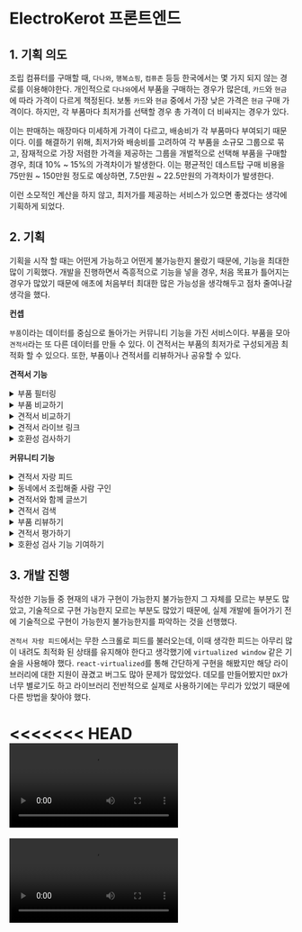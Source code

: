 
# ElectroKerot 프론트엔드

## 1. 기획 의도

조립 컴퓨터를 구매할 때, `다나와`, `행복쇼핑`, `컴퓨존` 등등 한국에서는 몇 가지 되지 않는 경로를 이용해야한다.
개인적으로 `다나와`에서 부품을 구매하는 경우가 많은데, `카드`와 `현금`에 따라 가격이 다르게 책정된다.
보통 `카드`와 `현금` 중에서 가장 낮은 가격은 `현금` 구매 가격이다. 하지만, 각 부품마다 최저가를
선택할 경우 총 가격이 더 비싸지는 경우가 있다.

이는 판매하는 매장마다 미세하게 가격이 다르고, 배송비가 각 부품마다 부여되기 때문이다.
이를 해결하기 위해, 최저가와 배송비를 고려하여 각 부품을 소규모 그룹으로 묶고, 잠재적으로 가장 저렴한 가격을
제공하는 그룹을 개벌적으로 선택해 부품을 구매할 경우, 최대 10% ~ 15%의 가격차이가 발생한다. 이는 평균적인 데스트탑
구매 비용을 75만원 ~ 150만원 정도로 예상하면, 7.5만원 ~ 22.5만원의 가격차이가 발생한다.

이런 소모적인 계산을 하지 않고, 최저가를 제공하는 서비스가 있으면 좋겠다는 생각에 기획하게 되었다.

## 2. 기획

기획을 시작 할 때는 어떤게 가능하고 어떤게 불가능한지 몰랐기 때문에,
기능을 최대한 많이 기획했다. 개발을 진행하면서 즉흥적으로 기능을 넣을 경우,
처음 목표가 틀어지는 경우가 많았기 때문에 애초에 처음부터 최대한 많은 가능성을
생각해두고 점차 줄여나갈 생각을 했다.

**컨셉**

`부품`이라는 데이터를 중심으로 돌아가는 커뮤니티 기능을 가진 서비스이다.
부품을 모아 `견적서`라는 또 다른 데이터를 만들 수 있다. 이 견적서는 부품의
최저가로 구성되게끔 최적화 할 수 있으다. 또한, 부품이나 견적서를 리뷰하거나 공유할 수 있다.

<Tree>
  <Folder name="초기 기획 기능" defaultOpen>
    <Folder name="견적서 기능" defaultOpen>
      <File name="부품 필터링" />
      <File name="부품 비교하기" />
      <File name="견적서 비교하기" />
      <File name="견적서 라이브 링크" />
      <File name="호환성 검사하기" />
    </Folder>
    <Folder name="커뮤니티 기능" defaultOpen>
      <File name="견적서 자랑 피드" />
      <File name="동네에서 조립해줄 사람 구인" />
      <File name="견적서와 함께 글쓰기" />
      <File name="견적서 검색" />
      <File name="부품 리뷰하기" />
      <File name="견적서 평가하기" />
      <File name="호환성 검사 기능 기여하기" />
    </Folder>
  </Folder>
</Tree>

**견적서 기능**


<details>
  <summary>부품 필터링</summary>
  부품을 필터링 할 수 있다.

    - 유사한 단어를 적절하게 처리한다. (삼성, 샘숭, samsung)
    - 필터는 하나의 query string에 담겨진 부품의 이름과 태그를 기반으로 검색 결과를 달리한다. (이름: DDR4, 태그: 4GB)
    - 필터는 공유하기 쉽게 url을 통해 관리한다. (query, page, selected filters)
    - url로 관리되는 필터는 내부적으로 저장된다.

<Screenshot alt="검색 결과" src={SearchResultScreenshot} caption="검색 결과" />
<br />

</details>

<details>
  <summary>부품 비교하기</summary>
  부품 목록에서 선택한 부품을 비교할 수 있다. 화면 크기 제한 때문에 최대 3개까지
  비교할 수 있으며, url을 통해 공유할 수 있다. SPA 특성으로 토글하는 방식이 아닌
  url을 사용해서 비교하는 방식으로 구현해야 한다.
</details>

<details>
  <summary>견적서 비교하기</summary>
  견적서를 묶어서 비교하는 기능이다. 비교 중 가격 최적화를 실행할 수 있다. 화면 크기
  제한 때문에 최대 3개까지 비교할 수 있으며, url을 통해 공유할 수 있다. SPA 특성으로
  토글하는 방식이 아닌 url을 사용해서 비교하는 방식으로 구현해야 한다.
</details>

<details>
  <summary>견적서 라이브 링크</summary>
  견적서를 공유할 때, 견적서 소지자가 견적서를 변경할 경우, 소켓을 통해 변경 사항이
  전파된다 해당 라이브 링크를 보고 있던 사람들은 변경 사항을 실시간으로 확인할 수
  있다. 이를 통해 빠르게 견적서에 대한 평가가 가능하다.
</details>
<details>
  <summary>호환성 검사하기</summary>
  부품을 선택할 때, 기본적인 호환성을 검사해 준다. 호환 불가능한 부품을 필터링하기
  위해 각 부품마다 필터를 자동으로 적용한다. 이 기능은 타당성 검사가 필요하다. 유저가
  아닌 자동으로 필터를 거는 방식이니 어떻게 보면 거슬릴 수 있다
</details>

**커뮤니티 기능**


<details>
  <summary>견적서 자랑 피드</summary>
  `인스타그램`의 피드처럼 간단하게 견적서를 통해 맞춘 컴퓨터를 자랑할 수 있다.

<div className="flex flex-row justify-between gap-5">
  <Screenshot alt="instagram" src={InstagramScreenshot} caption="instagram" />
  <Screenshot alt="buildsgg" src={BuildsggScreenshot} caption="buildsgg" />
</div>
<br />
</details>

<details>
  <summary>동네에서 조립해줄 사람 구인</summary>
  동네를 타게팅하는 여러 플랫폼처럼, 집근처에서 조립해줄 사람을 구인할 수 있다. 접근성이
  좋은 컴퓨터 관련 커뮤니티가 없기 때문에 이 기능을 통해, 조립해줄 사람을 찾을 수도
  있고, 컴퓨터에 문제가 생길 경우 질문도 할 수 있다.
</details>

<details>
  <summary>견적서와 함께 글쓰기</summary>
  저장 된 견적서를 글에 첨부할 수 있다. 글을 쓰는 사람은 견적서를 공유하거나 평가
  받을 수 있고 해당 `견적서` 혹은 `부품`은 글의 내용과 글의 댓글이라는 데이터가 연결된다.
  이를 통해 다른 기능을 구현할 수 있다.
</details>

<details>
  <summary>견적서 검색</summary>
  앞서 구현된 `견적서와 함께 글쓰기`를 통해 저장 된 데이터를 통해, 검색 기능을 구현할 수 있다.

    - 완전히 같은 견적을 검색하진 않는다.
    - 코어 부품을 포함한 견적을 검색한다.
    - 부품 상세 페이지에서 부품에 관련 된 글을 볼 수 있다

</details>

<details>
  <summary>부품 리뷰하기</summary>
  부품을 리뷰한다.

    - 모두가 리뷰할 수 있도록 할 것인가?
    - `견적서 자랑 피드`를 시행한 사람들에 한해서만 리뷰할 수 있도록 할 것인가?
    - 타당성 검사 필요

</details>

<details>
  <summary>견적서 평가하기</summary>
  견적서를 평가 받을 때, `이륙`이라는 단어를 쓰는데, 구매해도 좋다는 의미이다.
  `견적서와 함께 글쓰기`에서 쓰여진 글에서 `이륙`을 누르면, 해당 견적서가 문제가 없다는
  의미이다. `이륙`을 누르면, 해당 견적서의 `이륙` 수가 올라간다.

`이륙` 외에도 `이륙허가 중`, `이륙`, `순항 중`, `격추`, `착륙` 등등 고려해봐도 될 듯

</details>
<details>
  <summary>호환성 검사 기능 기여하기</summary>
  부품의 호환성은 대개 `부품`이 가진 정보를 토대로, 대략적으로 검사 가능하다.
  CPU의 소켓이 `LGA 1151`이고, 메인보드의 소켓이 `LGA 1151`이면 호환성이 있다.
  이렇게 `소켓`끼리 검사하는 것은 쉽다. 하지만, 대략적인 검사이기 때문에,
  어떤 `쿨러`와 어떤 `케이스`가 호환이 되는지는 알 수 없을 수 있다.
  이런 부분을 해결하기 위해, 사용자가 어떤 부품들끼리 호환이 되는지 안 되는지에
  대한 정보를 제공해주는 기능이 필요하다.
</details>

## 3. 개발 진행

작성한 기능들 중 현재의 내가 구현이 가능한지 불가능한지 그 자체를 모르는 부분도 많았고,
기술적으로 구현 가능한지 모르는 부분도 많았기 때문에, 실제 개발에 들어가기 전에 기술적으로
구현이 가능한지 불가능한지를 파악하는 것을 선행했다.

`견적서 자랑 피드`에서는 무한 스크롤로 피드를 불러오는데, 이때 생각한 피드는 아무리 많이 내려도
최적화 된 상태를 유지해야 한다고 생각했기에 `virtualized window` 같은 기술을 사용해야 했다.
`react-virtualized`를 통해 간단하게 구현을 해봤지만 해당 라이브러리에 대한 지원이 끊겼고
버그도 많아 문제가 많았었다. 데모를 만들어봤지만 `DX`가 너무 별로기도 하고 라이브러리
전반적으로 실제로 사용하기에는 무리가 있었기 때문에 다른 방법을 찾아야 했다.

<<<<<<< HEAD
<Video
  src="/pages/projects/electrokerot/intro/infinite-scroll.mp4"
  autoPlay={false}
/>
=======
<Video src="/public/hello.mp4" />
>>>>>>> ac7adb2d88bd78059438c95e33b49927200d3d3c

부품 검색이 가능해야 하니 부품 검색 기능에 대해 생각하고 있었는데, 내가 가지고 있던 지식으론
부품을 검색하는 기능을 구현하기에는 부족했다. 얼핏 들었던 `elasticsearch`를 사용해보려고 했는데
러닝커브가 생각보다 높았고, 여기에 집중하기에는 시간이 부족했기 때문에, `elasticsearch`와 비슷한
검색 기능을 제공하지만 좀 더 간단한 게 필요했다. 여기서 `Mongodb Atlas`의 `Full Text Search`를 알게 되었고,
이를 통해 부품 검색 기능을 구현할 수 있었다.


<Screenshot alt="검색 결과" src={SearchResultA} caption="검색 결과 A" />
<Screenshot alt="검색 결과" src={SearchResultB} caption="검색 결과 B" />

<br />
이런 식으로 개발이 순탄하지 않을 것 같은 기능을 하나씩 구현해보면서, 기술적으로 구현이
가능한지 불가능한지를 파악했다. 대부분의 기능은 구현이 가능했고 이를 통해 굳이 필요없거나
과하게 기획 된 기능은 제외했다.

프론트엔드, 백엔드, 서버, DB 등 모든 부분을 한 번에 모든 것을 할 순 없었다.
개발 계획을 1~3차 혹은 그 이상까지 나누고, 1차에서는 초기 기획의 코어 기능 위주로 개발했다.

## 4. 디자인

일단 디자인을 먼저 시작했다. 디자인을 끝낸 뒤 개발을 시작하면, 개발하면서 지속적으로 디자인에 대해
생각하지 않아도 되기 때문에 개발에 집중할 수 있다.

여러 사이트를 참고하면서 디자인을 했고, `UX`에 대해 깊게 고민하면서 디자인을 했다. 가령, 모바일 웹에서 햄버거 메뉴를
토글했을 때, 보통 네이티브앱에선 뒤로 가기를 통해 메뉴를 닫을 수 있다. 가끔 웹에서 뒤로 가기를 통해 메뉴를 닫는 경우도
있긴 하지만 잘 보면, 전체 페이지가 뒤로 가기 때문에 메뉴 컴포넌트가 `unmount` 되면서 메뉴가 닫혔다고 생각하게 된다.
이를 해결하기 위해, `useEmptyRoute`라는 훅을 이용해 이런 인터렉션이 필요한 컴포넌트에선 빈 라우트를 추가하고,
뒤로 가기 혹은 닫기 동작에선 빈 라우트를 제거하는 방식으로 구현했다.

로그인과 회원가입의 경우 모달을 이용했다. 보통 토글을 통해 모달을 열고 닫는데 이러면
`url`을 통한 이동이 불가능하다. 이를 해결하기 위해 라우팅을 추가하고 데스크탑과 모바일에서
`navigation histrory`를 다르게 관리해 각각의 디바이스에서 이용하는 사용자가
직관적인 경험을 하게끔 했다.

사용자가 로그인 페이지를 보다 홈으로 이동할 경우,
데스크탑에선 모달 형태의 로그인창이 뒤로 가기를 통해 보여지면 안 된다고 생각했고,
모바일에선 모달 형태가 아닌 페이지 형태로 보여지니 뒤로가기를 통해 로그인 페이지로
다시 돌아갈 수 있어야 한다고 생각한다.


<details>
  <summary>라우팅 조작 방법</summary>

  <Screenshot alt="라우팅 방법" src={RoutingScreenshot} caption="라우팅 방법" />
  <br/>
</details>

이런 마이크로 인터렉션 혹은 UX에 대해 고민하면서 디자인을 했고 개발을 하면서 더욱 개선해나갈 예정이다.

## 5. 서버 (인프라)


<Screenshot alt="인프라" src={InfraScreenshot} caption="인프라" />

<br />
서버는 두 가지 방식으로 구상했다.

### 5.1 클라우드 컴퓨팅

첫 번째는 `클라우드 컴퓨팅`을 이용하는 방식이다. `EC2` 혹은 기타 클라우드의 `Computed Machine/Engine`을 이용해 서버를 구축하고, `nginx`를 사용해 `리버스 프록시`를 구축한다.
이를 통해, `cors`를 해결하기도 하고 `entry point`를 1개만 노출시킴으로써 기본적인 보안을 유지한다.

이렇게 할 경우, `Horizontal Scaling`이 편할 것으로 생각된다. 하지만 어떤 클라우드 플랫폼의 서비스를 사용할지, 플랫폼마다 조금씩 다른 설정과 이에 따른 시간적 비용이 발생할 것이다.
프리티어를 사용한다 할지라도 초기 설정이 상당히 필요하고, 중간에 발생하는 문제에 대한 트러블슈팅을 온전히 직접 해결해야 한다.

### 5.2 클라우드 호스팅

개발을 해나가면서 여러 프레임워크를 어쩔 수 없이 써보니 알게 된 사실인데, 마리 만들어진 `프레임워크` 혹은 `서비스`가 생각보다 너무 편하다는 것이다.
프론트엔드를 `Vercel`을 통해 배포해보니 여러 가지 기능들이 기본적으로 제공되었고, 굳이 직접 구축해야 하는 필요성과 안정성을 느끼지 못 했다.

`Vercel`을 통해 `web vital`이나 `analytics`를 쉽게 적용할 수 있었고, `CD`가 자동으로 되는 것도 큰 장점이었다.

이렇게 되면 프론트엔드 뿐만 아니라 백엔드도 `Firebase`나 기타 플랫폼을 통해 서비스 하는게 더욱 유리할 것이라는 생각이 들었다.

현재 인프라가 필요한 서비스는 다음과 같다.

- 스크래퍼 서버 (Node.js)
- 프론트엔드 서버
- 백엔드 서버
- 데이터베이스 서버

모두 각각

- Firebase
- Vercel
- Firebase
- Mongodb Atlas

을 통해 해결할 수 있다. 스크래퍼 서버의 경우, 성능이 좋은 서버가 필요하기 때문에 상용 클라우드나 프리티어를 통해 해결할 수 없다.

<<<<<<< HEAD
결국, 전반적인 서비스에 필요한 인프라를 직접 클라우드를 대여해 구축하는 것이 아닌
자동화 된 클라우드 호스팅을 통해 배포할 가능성이 커졌다.
=======
결국, 전반적인 서비스를 클라우드 호스팅을 통해 배포할 가능성이 커졌다.
>>>>>>> ac7adb2d88bd78059438c95e33b49927200d3d3c

## 6. 데이터/수집

서비스 기획과 함께 어떤 데이터를 어디서 수집하느냐도 중요했다. 만약 데이터가 없다면 애초에 불가능한 서비스이기 때문이다.
데이터를 어떻게 수집하느냐도 문제이고 법적인 문제도 있다. 저작권 법률 상담과 함께 어떤 식으로 데이터를 수집할지 고민했다.
대규모 데이터를 지속가능하게 수집하기 위해선 인터넷 상의 서버에 무리가 안 가게 그리고 지속적인 수집을 알아차리지 못 하게 해야 한다.

단순한 API가 아닌 대규모 데이터 수집은 처음이라, 어떻게 프로그램을 짜야하는지 조차 감이 잡히지 않았다. 그래서
스크래핑 프로그램의 플로우차트를 그려보고, 어떤 식으로 데이터를 수집할지 고민했다.


<a
  href="https://viewer.diagrams.net/?tags=%7B%7D&highlight=0000ff&edit=_blank&layers=1&nav=1&title=Scraping%20flow%20chart#Uhttps%3A%2F%2Fdrive.google.com%2Fuc%3Fid%3D1QKOj0Od5V-5mTXua15tJBE6SeQEo2Lpr%26export%3Ddownload"
  target="_black"
>
  <Screenshot alt="플로우차트" src={FlowChartScreenshot} caption="플로우차트" />
</a>

## 7. 프론트엔드

프론트엔드는 `React`를 사용했다. 현재 `Next.js`를 사용해봤기 때문에 추후에 `Next.js`를 사용할 수도 있겠지만,
현재 서비스에 `SSG/SSR`이 필요한지 의문이고 프레임워크를 거치면 하나의 제약이 추가되는 것이기 때문에 일단은 `React`를 사용하기로 했다.

`Provider`, `Hook`, `Lib` 등 공통으로 사용되는 기능들을 최대한 추상화하려고 했고, 아토믹 디자인 시스템이 아닌 컴포넌트 단위로 개발하려고 노력했다.
컴포넌트 단위로 개발한 이유는, 프로젝트가 단 하나의 서비스이기 때문에 재사용 가능한 아토믹 컴포넌트나 디자인 시스템을 만들기 보다는 서비스에 맞는 컴포넌트를 만들기 위해서이다.

컴포넌트 개발에는 스토리북을 사용해 격리 환경에서 개발했다. 테스팅은 따로 진행하지 않았고 추후에 필요한 경우에만 진행할 예정이다.
다만, 라우팅의 경우 복잡한 경우의 수가 있기 때문에 테스트를 진행했다. `Cypress`를 사용해 테스트를 진행했다. 미디어의 뷰포트에 따라
라우팅 작동 방식이 다르기 때문에 전체 디바이스에 대한 테스트를 진행하기 위해 `Cypress`에 개별 `Hook`을 만들어 테스트를 진행했다.

<details>
  <summary>스토리북</summary>
  https://63dd20176a04b143f58e1507-doimbrkmbm.chromatic.com
</details>

<details>
<summary>Cypress Media hook</summary>

{" "}

```ts media.cy.ts
import { DeviceType, DeviceGroup, Viewports, getDeviceGroup } from 'hooks'

type TestParams = {
  device: Exclude<DeviceType, null>
  deviceGroup: DeviceGroup
}
type Test = (params: TestParams) => void

export function withMedia(test: Test, devices?: Array<DeviceType>) {
  // Copy Viewports to avoid mutating it
  const viewports = Object.assign({}, Viewports)

  // If 'devices' is not provided, run test against all devices
  devices = (
    devices && devices?.length !== 0 ? devices : Object.keys(Viewports)
  ) as Array<DeviceType>

  devices.forEach(device => {
    if (!device) {
      return
    }

    // Type force casting: 'deviceGroup' will never be undefined even though it returns undefined when nothing matched
    const deviceGroup = getDeviceGroup(device) as DeviceGroup

    it(`${device}: `, () => {
      // Change the viewport size to the device's size
      cy.viewport(viewports[device].width, viewports[device].height)

      // Run test under the device's viewport
      test({
        device,
        deviceGroup
      })
    })
  })
}
```

</details>

<details>
  <summary>Cypress 테스트 영상</summary>
  <Video src="public/pages/projects/electrokerot/intro/login.cy.ts.mp4" />
</details>

### 7.1 최저가 로직

<details>
  <summary>최저가 로직</summary>

처음 최저가를 찾아주는 로직을 만들려고 했을 때, 전혀 감이 오지 않았다. 심지어 가능한가도 의문이 들었다.
여러가지 알고리즘도 들춰보고 검색해봤지만 결국 전체 경우의 수를 다 구해보는 방법 외에는
최저가를 찾아주는 방법이 없었다. 하지만 경우의 수가 너무 많았다. 예를 들어,

3개의 부품이 있는데, 각각 [3곳, 4곳, 5곳]의 판매처가 있다고 가정하자. 이 경우의 수는 3 \* 4 \* 5 = 60이다.
보통 7개의 부품이 있고 각각 15개 이상의 판매처가 있기 때문에 경우의 수는 15^7 = 3,874,204,841 이다.
브라우저에서 최대 10,000,000을 넘어가는 연산이 실행되면 브라우저가 다운되는 것으로 파악되었다.

결국 전체 경우의 수는 찾아야 하지만 10,000,000번의 연산을 넘기면 안 되니 전처리를 통해
경우의 줄이는 방법을 이용했다. 모든 판매처를 다 구해보는 것은 효율적이지 못 하니, 각 부품마다
최저가를 찾고 이 최저가에 택배 비용을 더해 이것보다 높은 가격을 가진 판매처를 제외하고 다시 최저가를 찾는 방법을 사용했다.
택비 비용을 더 한 가격보다 비싼 가격의 부품은 그냥 최저가의 부품을 따로 시키면 되기 때문에, 최저가 묶음을 찾아주는
목록에서 제외시켜도 된다. 이렇게 하면 경우의 수를 줄일 수 있었다.

```js
// Preprocess
// 1. Find product with lowest price and shipping cost (=lowest_offer)
// 2. Filter product with
//      price greater than lowest_offer (lowest_offer <= product_price)
//      price that is not lowest and that cannot be packaged or bundled (has only 1 overlapping vendor when ordering more than 2 parts)
// 3. .. the more preprocessing logics, the less time to find feasible combinations ...

// In real, these values are in one matrix
// They can be separted into 3 matrixes like below or
// just use as they are
const product_price = [
  [3000, 3000, 3500, 5000, 4000, 3000, 3500, 2500],
  [3500, 4000, 4500, 5500, 5000, 3500, 4000, 3000],
  [2000, 3000, 2500, 4500, 3000, 2000, 2500, 1500],
  [1000, 1000, 3000, 3000, 3500, 1000, 3000, 2000],
  [1000, 3000, 3000, 3000, 2500, 1000, 3000, 2000],
  [2000, 3000, 2500, 4500, 3000],
  [1000, 1000, 3000, 3000, 3500],
  [1000, 3000, 3000, 3000, 2500],
  [1000, 1000, 3000, 3000, 3500],
  [2000, 3000, 2500, 4500, 3000]
]
const vendors = [
  [3, 4, 2, 1, 0, 5, 7, 8],
  [1, 7, 5, 2, 3, 4, 6, 0],
  [5, 1, 0, 6, 7, 2, 3, 4],
  [1, 3, 8, 5, 2, 4, 6, 7],
  [1, 7, 5, 2, 3, 4, 6, 0],
  [5, 1, 0, 6, 7],
  [1, 3, 8, 5, 2],
  [5, 1, 0, 6, 7],
  [5, 1, 0, 6, 7],
  [5, 1, 0, 6, 7]
]
const shipping_costs = {
  0: 0,
  1: 3000,
  2: 0,
  3: 0,
  4: 2000,
  5: 2000,
  6: 3000,
  7: 0,
  8: 0,
  9: 2500
}

// In the entire selected products list, which vendors sells the most products?
// e.g. cpu: 'vendor A', 'vendor B', 'vendor C'
//      memory: 'vendor A', 'vendor B'
//      gpu: 'vendor A'
// result: { 'vendor A': 3, 'vendor B': 2, 'vendor C': 1 }
// Among the lowest products, selecting the product from 'vendor A' will
// result in the lowest price
const overlapping_vendors = vendors.reduce(
  (vendorList, parts) =>
    parts.reduce(
      (vendorList, vendor) => ({
        ...vendorList,
        [vendor]: vendorList[vendor] + 1 || 1
      }),
      vendorList
    ),
  {}
)

// Returns the cost of the given products combination
const getTotalCost = productsList => {
  let productsCost = 0
  const usedVendors = new Set()
  productsList.forEach(product => {
    const [price, vendor] = product
    usedVendors.add(vendor)
    productsCost += price
  })
  const shippingCost = Array.from(usedVendors).reduce(
    (shippingCost, vendor) => shippingCost + +shipping_costs[vendor],
    0
  )
  return productsCost + shippingCost
}

// Combine product price matrix and the shipping cost matrix
const product_price_with_shipping = product_price.map((products, i) =>
  products.map((price, j) => +price + shipping_costs[vendors[i][j]])
)

// Get rough estimate of the lowest price
const priceFilter = product_price_with_shipping

  // Iterate through each part category
  .reduce((sum, products, i) => {
    // Find the lowest price of the part category
    const lowestPrice = Math.min(...products)
    // Get the indexes of the products with lowest price
    const lowestPriceIndexes = products
      .map((price, j) => (price === lowestPrice ? j : undefined))
      .filter(e => e !== undefined)

    // Among the lowest price products, find the one with the most overlapping vendors
    const lowestPriceIndexesSortedByMostOverlappingVendors =
      lowestPriceIndexes.sort((a, b) => {
        const aOverlappingVendors = overlapping_vendors[vendors[i][a]]
        const bOverlappingVendors = overlapping_vendors[vendors[i][b]]
        return bOverlappingVendors - aOverlappingVendors
      })

    // Pick product with the lowest price and the most overlapping vendors
    return sum + products[lowestPriceIndexesSortedByMostOverlappingVendors[0]]
  }, 0)

// Variable to store all the combinations generated
const generatedCombinations = []

// Variable to tempoarily store the selected parts just like a cart
const selectedParts = []

// Core: Recursive function to find all the combinations
function selectPart(currentPart = 0) {
  if (product_price.length <= currentPart) {
    const totalCost = getTotalCost(selectedParts)
    if (totalCost <= priceFilter) {
      generatedCombinations.push([...selectedParts])
    }
    return
  }
  for (let i = 0; i < product_price[currentPart].length; i++) {
    selectedParts.push([product_price[currentPart][i], vendors[currentPart][i]])
    selectPart(currentPart + 1)
    selectedParts.pop()
  }
}

// Get the total operations needed to find all the combinations
const totalOperation = product_price.reduce(
  (total, products) => total * products.length,
  1
)
console.log(
  `Total operation: ${String(totalOperation).replace(
    /\B(?=(\d{3})+(?!\d))/g,
    ','
  )}`
)

// Measuring the time of calcuation
console.time()
selectPart()
console.timeEnd()

// Length of all the combinations
console.log(generatedCombinations.length)

// Get the feasible combinations
const getFeasibleLists = result =>
  result.filter(e => getTotalCost(e) <= priceFilter)
const feasibleCombinations = getFeasibleLists(generatedCombinations)

// Sort the combinations in ascending order of total cost
const sortLists = list =>
  list.sort((a, b) => {
    return getTotalCost(a) - getTotalCost(b)
  })
const sortedCombinations = sortLists(feasibleCombinations)

// Convert the combinations to numbers list
const result = sortedCombinations.map(list => getTotalCost(list))

// Print the result
// Lowest price combinations
console.log(sortedCombinations[0])
// Lowest price
console.log(result[0])
```

</details>

## 8. 백엔드
<<<<<<< HEAD

백엔드는 `nest.js`를 통해 구현했다. 처음엔 자주 사용하던 `Node.js` + `Express` 통해 하려고 했으나, 프로젝트 규모가
크다 보니 어디서 무엇이 필요한지 애매했다. 필요한 기능과 필요할 법한 기능들을 찾아야 했고, 그러다 보니 자연스럽게 문서가 아주
잘 작성되어 있는 `nest.js`를 선택하게 되었다.

`nest.js` 문서를 처음부터 목차대로 따라하면 거의 모든 기능을 사용할 수 있었다. 과하지 않고 적당한 기능들이
많아서, 내가 필요했는지 몰랐던 기능이나 필요했지만 더 편한 방법을 찾기도 했다.

백엔드에서도 추상화할 수 있는 부분은 최대한 추상화하려고 노력했다. 가령, `repository`의 경우, `entity repository`를 만들어
하위 `repository`들이 상속받아 사용할 수 있도록 했다. 이렇게 하면, 웬만한 `repository`들은 `entity repository`를 상속받아
사용하면 되기 때문이다.

<details>
  <summary>entity repository</summary>

```ts entity.repository.ts
export abstract class EntityRepository<T> {
  protected readonly collection: Collection
  protected readonly classConstructor: ClassConstructor<T>

  constructor(
    db: Db,
    collectionName: CollectionName,
    classConstructor: ClassConstructor<T>
  ) {
    this.collection = db.collection(collectionName)
    this.classConstructor = classConstructor
  }

  protected async create(entity: Partial<T>) {
    return (await this.collection.insertOne(entity)).insertedId
  }

  protected async find(filter: Filter<Partial<T>>) {
    return plainToInstance(
      this.classConstructor,
      this.collection.find<T>(filter).toArray()
    )
  }

  protected async findById(_id: ObjectId) {
    return plainToInstance(
      this.classConstructor,
      await this.collection.findOne<T>({ _id })
    )
  }

  protected async findOne(filter: Filter<Partial<T>>) {
    return plainToInstance(
      this.classConstructor,
      await this.collection.findOne<T>(filter)
    )
  }

  protected async findMany(filter: Filter<Partial<T>>) {
    return plainToInstance(
      this.classConstructor,
      await this.collection.find<T>(filter).toArray()
    )
  }

  protected async updateById(_id: ObjectId, entity: Partial<T>) {
    return (await this.collection.updateOne({ _id }, { $set: entity }))
      .modifiedCount
  }

  protected async updateOne(filter: Filter<Partial<T>>, entity: Partial<T>) {
    return (await this.collection.updateOne(filter, { $set: entity }))
      .modifiedCount
  }

  protected async updateMany(filter: Filter<Partial<T>>, entity: Partial<T>) {
    return (await this.collection.updateMany(filter, { $set: entity }))
      .modifiedCount
  }

  protected async deleteOne(filter: Filter<Partial<T>>) {
    return (await this.collection.deleteOne(filter)).deletedCount
  }

  protected async countDocuments(filter: Filter<Partial<T>>) {
    return await this.collection.countDocuments(filter)
  }

  protected async aggregate(pipeline: any[]) {
    return plainToInstance(
      this.classConstructor,
      await this.collection.aggregate<T>(pipeline).toArray()
    )
  }
}
```

</details>

### 8.1. `TDD`

`nest.js`를 처음 사용해보면서 `TDD`를 도업했는데, `TDD`를 하면서 이전과 전혀 다른 `DX`를 느꼈다.
이 전에는 `Postman`이나 `Insomnia`를 통해 `API`를 하나 구현 할 때마다 `API`를 테스트하고, 조금씩 완성시켜 나갔는데
이번엔 서버를 한 번도 올리지 않고 구축 된 테스트 환경 내에서 모든 `API`를 작성했다. 개발을 하면 `Postman` 같은 툴을 사용하려고
개발과 테스트 사이에 컨텍스트 스윗칭을 자주 하는데, 이런 방법이 개발을 비효율적으로 만든다고 생각했다. `TDD`를 통해
이러한 문제를 해결할 수 있었다.

이전에는 `TDD`가 왜 필요한지 어렴풋이 알고만 있었는데, 이번 기회를 통해 `TDD`가 왜 필요한지 확실하게 알게 되었다. 앞으론 필요하다기 보다는
없으면 개발하기가 너무 힘들 거 같다. 특히, 개발할 때는 개발 서버를 한 번도 올리지 않고 나중에 서버를 올렸을 때 모든게 한 번에 돌아가게 되는
신기한 경험을 했다.

프론트엔드와는 다르게 백엔드는 어디에 `TDD`를 적용해야하는지 보다 확실히 보여서 손쉽게 `TDD`를 적용할 수 있었다. 테스트는 비즈니스 로직이
들어가는 `repository`나 `service`에 적용을 했고, `controller`에는 적용하지 않았다. `controller`에선 거의 `DTO`를 받고 `service`로 넘겨주는
역할만 있었기 때문에 `TDD`를 적용하지 않았다. `DTO`의 검증은 `service`를 테스트할 때 같이 진행했다.


<details>
  <summary>전체 테스트 </summary>

<Screenshot alt="전체 테스트" src={TestScreenShot} caption="전체 테스트" />
<Screenshot
  alt="테스트 커버리지"
  src={TestCoverageScreenShot}
  caption="테스트 커러비지"
/>

  <br/>
</details>


<details>
  <summary>유닛 테스트 </summary>

  <Screenshot
    alt="유닛 테스트"
    src={TestRepositoryScreenShot}
    caption="유닛 테스트"
  />
</details>


<details>

<Screenshot
  alt="통합 테스트"
  src={TestIntegrationScreenShot}
  caption="통합 테스트"
/>

  <summary>통합 테스트 </summary>
</details>
=======
>>>>>>> ac7adb2d88bd78059438c95e33b49927200d3d3c
